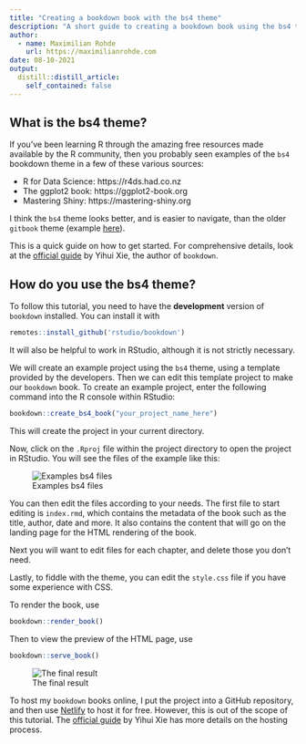 ```yaml
---
title: "Creating a bookdown book with the bs4 theme"
description: "A short guide to creating a bookdown book using the bs4 theme"
author:
  - name: Maximilian Rohde
    url: https://maximilianrohde.com
date: 08-10-2021
output:
  distill::distill_article:
    self_contained: false
---
```


## What is the bs4 theme?

If you've been learning R through the amazing free resources made available by the R community, then you probably seen examples of the `bs4` bookdown theme in a few of these various sources:

- R for Data Science: https://r4ds.had.co.nz
- The ggplot2 book: https://ggplot2-book.org
- Mastering Shiny: https://mastering-shiny.org

I think the `bs4` theme looks better, and is easier to navigate, than the older `gitbook` theme (example [here](https://moderndive.com)).

This is a quick guide on how to get started. For comprehensive details, look at the [official guide](https://bookdown.org/yihui/bookdown/) by Yihui Xie, the author of `bookdown`.

## How do you use the bs4 theme?

To follow this tutorial, you need to have the **development** version of `bookdown` installed. You can install it with

```r
remotes::install_github('rstudio/bookdown')
```

It will also be helpful to work in RStudio, although it is not strictly necessary. 

We will create an example project using the `bs4` theme, using a template provided by the developers. Then we can edit this template project to make our `bookdown` book. To create an example project, enter the following command into the R console within RStudio:

```r
bookdown::create_bs4_book("your_project_name_here")
```

This will create the project in your current directory.

Now, click on the `.Rproj` file within the project directory to open the project in RStudio. You will see the files of the example like this:

![Examples bs4 files](img1.png)

You can then edit the files according to your needs. The first file to start editing is `index.rmd`, which contains the metadata of the book such as the title, author, date and more. It also contains the content that will go on the landing page for the HTML rendering of the book.

Next you will want to edit files for each chapter, and delete those you don't need.

Lastly, to fiddle with the theme, you can edit the `style.css` file if you have some experience with CSS.

To render the book, use

```r
bookdown::render_book()
```

Then to view the preview of the HTML page, use

```r
bookdown::serve_book()
```

![The final result](img2.png)

To host my `bookdown` books online, I put the project into a GitHub repository, and then use [Netlify](https://www.netlify.com) to host it for free. However, this is out of the scope of this tutorial. The [official guide](https://bookdown.org/yihui/bookdown/) by Yihui Xie has more details on the hosting process.







